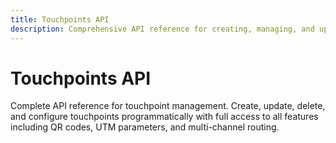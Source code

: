 ```yaml
---
title: Touchpoints API
description: Comprehensive API reference for creating, managing, and updating touchpoints programmatically, including bulk operations and advanced configuration options.
---
```


# Touchpoints API

Complete API reference for touchpoint management. Create, update, delete, and configure touchpoints programmatically with full access to all features including QR codes, UTM parameters, and multi-channel routing.
